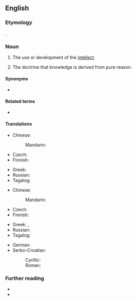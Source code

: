 ==English==
{{wikipedia}}

===Etymology===
{{suffix|intellectual|ism|lang=en}}.

===Noun===
{{en-noun|~}}

# The use or development of the [[intellect]].
# {{lb|en|philosophy}} The doctrine that knowledge is derived from pure reason.

====Synonyms====
* {{sense|doctrine that knowledge is derived from pure reason}} {{l|en|rationalism}}

====Related terms====
* {{l|en|intellectualist}}

====Translations====
{{trans-top|use or development of intellect}}
* Chinese:
*: Mandarin: {{t-needed|cmn}}
* Czech: {{t|cs|intelektualismus|m}}
* Finnish: {{t|fi|järjenkäyttö}}
{{trans-mid}}
* Greek: {{t|el|διανοητισμός|m}}
* Russian: {{t+|ru|интеллектуали́зм|m}}
* Tagalog: {{t|tl|pagkamakaisipnon}}
{{trans-bottom}}

{{trans-top|doctrine that knowledge is derived from pure reason}}
* Chinese:
*: Mandarin: {{t-needed|cmn}}
* Czech: {{t|cs|racionalismus|m}}
* Finnish: {{t+|fi|intellektualismi}}
{{trans-mid}}
* Greek: {{t+|el|νοησιαρχία|f}}, {{t+|el|νοησιοκρατία|f}}
* Russian: {{t+|ru|интеллектуали́зм|m}}
* Tagalog: {{t|tl|pagkamakaisipnon}}
{{trans-bottom}}

{{checktrans-top}}
* German: {{t-check|de|Intellektualismus|m}}
* Serbo-Croatian:
*: Cyrillic: {{t-check|sh|интелектуалѝзам|m|sc=Cyrl}}
*: Roman: {{t+check|sh|intelektualìzam|m|sc=Latn}}
{{trans-mid}}
{{trans-bottom}}

===Further reading===
* {{R:Webster 1913}}
* {{R:Century 1911}}